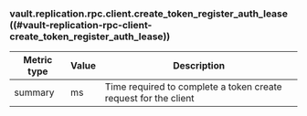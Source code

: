 ### vault.replication.rpc.client.create_token_register_auth_lease ((#vault-replication-rpc-client-create_token_register_auth_lease))

Metric type | Value | Description
----------- | ----- | -----------
summary     | ms    | Time required to complete a token create request for the client